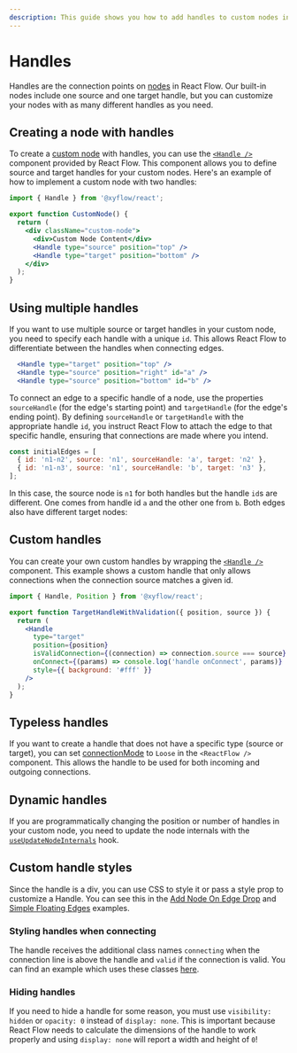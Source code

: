 ```yaml
---
description: This guide shows you how to add handles to custom nodes in React Flow.
---
```


# Handles

Handles are the connection points on
[nodes](/learn/concepts/terms-and-definitions#nodes) in React Flow. Our built-in
nodes include one source and one target handle, but you can customize your nodes
with as many different handles as you need.

## Creating a node with handles

To create a [custom node](/learn/customization/custom-nodes) with handles, you
can use the [`<Handle />`](/api-reference/components/handle) component provided
by React Flow. This component allows you to define source and target handles for
your custom nodes. Here's an example of how to implement a custom node with two
handles:

```jsx {7-8}
import { Handle } from '@xyflow/react';

export function CustomNode() {
  return (
    <div className="custom-node">
      <div>Custom Node Content</div>
      <Handle type="source" position="top" />
      <Handle type="target" position="bottom" />
    </div>
  );
}
```

## Using multiple handles

If you want to use multiple source or target handles in your custom node, you
need to specify each handle with a unique `id`. This allows React Flow to
differentiate between the handles when connecting edges.

```jsx /id="a"/ /id="b"/
  <Handle type="target" position="top" />
  <Handle type="source" position="right" id="a" />
  <Handle type="source" position="bottom" id="b" />
```

To connect an edge to a specific handle of a node, use the properties
`sourceHandle` (for the edge's starting point) and `targetHandle` (for the
edge's ending point). By defining `sourceHandle` or `targetHandle` with the
appropriate handle `id`, you instruct React Flow to attach the edge to that
specific handle, ensuring that connections are made where you intend.

```js "sourceHandle: 'a'" "sourceHandle: 'b'"
const initialEdges = [
  { id: 'n1-n2', source: 'n1', sourceHandle: 'a', target: 'n2' },
  { id: 'n1-n3', source: 'n1', sourceHandle: 'b', target: 'n3' },
];
```

In this case, the source node is `n1` for both handles but the handle `id`s are
different. One comes from handle id `a` and the other one from `b`. Both edges
also have different target nodes:

<RemoteCodeViewer route="learn/custom-node-2" framework="react" />

## Custom handles

You can create your own custom handles by wrapping the
[`<Handle />`](/api-reference/components/handle) component.
This example shows a custom handle that only allows connections when the
connection source matches a given id.

```jsx
import { Handle, Position } from '@xyflow/react';

export function TargetHandleWithValidation({ position, source }) {
  return (
    <Handle
      type="target"
      position={position}
      isValidConnection={(connection) => connection.source === source}
      onConnect={(params) => console.log('handle onConnect', params)}
      style={{ background: '#fff' }}
    />
  );
}
```

## Typeless handles

If you want to create a handle that does not have a specific type (source or
target), you can set [connectionMode](/api-reference/react-flow#connectionmode)
to `Loose` in the `<ReactFlow />` component. This allows the handle to be used
for both incoming and outgoing connections.

## Dynamic handles

If you are programmatically changing the position or number of handles in your
custom node, you need to update the node internals with the
[`useUpdateNodeInternals`](/api-reference/hooks/use-update-node-internals) hook.

## Custom handle styles

Since the handle is a div, you can use CSS to style it or pass a style prop to
customize a Handle. You can see this in the
[Add Node On Edge Drop](/examples/nodes/add-node-on-edge-drop) and
[Simple Floating Edges](/examples/edges/simple-floating-edges) examples.

### Styling handles when connecting

The handle receives the additional class names `connecting` when the connection
line is above the handle and `valid` if the connection is valid. You can find an
example which uses these classes [here](/examples/interaction/validation).

### Hiding handles

If you need to hide a handle for some reason, you must use `visibility: hidden`
or `opacity: 0` instead of `display: none`. This is important because React
Flow needs to calculate the dimensions of the handle to work properly and using
`display: none` will report a width and height of `0`!
